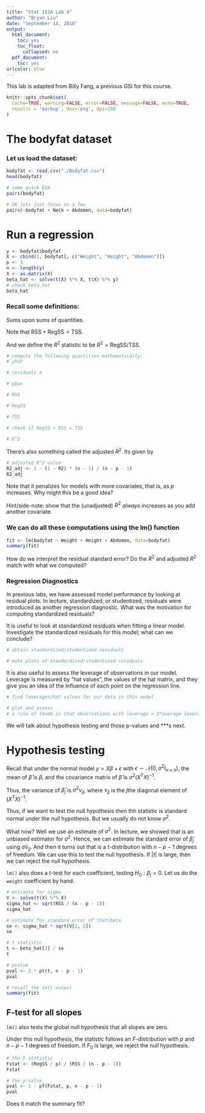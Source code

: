 ```yaml
---
title: "Stat 151A Lab 4"
author: "Bryan Liu"
date: "September 14, 2018"
output:
  html_document:
    toc: yes
    toc_float:
      collapsed: no
  pdf_document:
    toc: yes
urlcolor: blue
---
```


This lab is adapted from Billy Fang, a previous GSI for this course. 

```r
knitr::opts_chunk$set(
  cache=TRUE, warning=FALSE, error=FALSE, message=FALSE, echo=TRUE, 
  results = 'markup', dev='png', dpi=150
)
```

# The bodyfat dataset 

### Let us load the dataset: 
```r
bodyfat <- read.csv("./Bodyfat.csv")
head(bodyfat)
```
```r
# some quick EDA
pairs(bodyfat)

# OK lets just focus on a few 
pairs(~bodyfat + Neck + Abdomen, data=bodyfat)
```

# Run a regression
```r
y <- bodyfat$bodyfat
X <- cbind(1, bodyfat[, c("Weight", "Height", "Abdomen")])
p <- 3
n <- length(y)
X <- as.matrix(X)
beta_hat <- solve(t(X) %*% X, t(X) %*% y)
# check beta_hat
beta_hat
```
### Recall some definitions: 
Sums upon sums of quantities. 

\begin{align}
  \text{RSS} &= \|y - \hat y\|^2 = \sum_{i=1}^n (y_i - \hat y_i)^2\\
  \text{RegSS} &= \|\hat y - \bar y\|^2 = \sum_{i=1}^n (\hat y_i - \bar y)^2 \\
  \text{TSS} &= \|y - \bar y\|^2 = \sum_{i=1}^n (y_i - \bar y)^2 
\end{align}

Note that $\text{RSS} + \text{RegSS} = \text{TSS}$. 

And we define the $R^2$ statistic to be 
$R^2 = \text{RegSS} / \text{TSS}$. 

```r
# compute the following quantities mathematically:
# yhat

# residuals e

# ybar

# RSS

# RegSS

# TSS

# check if RegSS + RSS = TSS

# R^2

```

There's also something called the adjusted $R^2$. Its given by 
\begin{align}
  R^2_{adj} = 1 - (1 - R^2) \frac{n-1}{n-p-1}
\end{align}

```r
# adjusted R^2 value
R2_adj <- 1 - (1 - R2) * (n - 1) / (n - p - 1)
R2_adj
```

Note that it penalizes for models with more covariates, that is, as $p$ increases. Why might this be a good idea?

Hint/side-note: show that the (unadjusted) $R^2$ $always$ increases as you add another covariate. 


### We can do all these computations using the lm() function
```r
fit <- lm(bodyfat ~ Weight + Height + Abdomen, data=bodyfat)
summary(fit)
```

How do we interpret the residual standard error?
Do the $R^2$ and adjusted $R^2$ match with what we computed?

### Regression Diagnostics
In previous labs, we have assessed model performance by looking at residual plots. In lecture, standardized, or studentized, residuals were introduced as another regression diagnostic. What was the motivation for computing standardized residuals?

It is useful to look at standardized residuals when fitting a linear model. Investigate the standardized residuals for this model; what can we conclude?
```r
# obtain standardized/studentized residuals

# make plots of standardized/studentized residuals

```

It is also useful to assess the leverage of observations in our model. Leverage is measured by "hat values", the values of the hat matrix, and they give you an idea of the influence of each point on the regression line.
```r
# find leverages/hat values for our data in this model

# plot and assess
# a rule of thumb is that observations with leverage > 3*average leverage are bad

```

We will talk about hypothesis testing and those p-values and ***s next.  

# Hypothesis testing
Recall that under the normal model $y = X\beta + \epsilon$ with $\epsilon \sim \mathcal{N}(0, \sigma^2 I_{n\times n})$, the mean of $\hat\beta$ is $\beta$, and the covariance matrix of $\hat\beta$ is $\sigma^2(X^TX)^{-1}$. 

Thus, the variance of $\hat\beta_j$ is $\sigma^2\nu_{jj}$, where $\nu_{jj}$ is the $j$the diagonal element of $(X^TX)^{-1}$. 

Thus, if we want to test the null hypothesis 
\begin{align}
H_0 : \beta_j^* = \beta_j^{(0)}
\end{align}
then thh statistic 
\begin{align}
\frac{\hat\beta_j- \beta^*_j}{\sigma \sqrt{\nu_{jj}}}
\end{align}
is standard normal under the null hypothesis. But we usually do not know $\sigma^2$. 

What now? Well we use an estimate of $\sigma^2$. In lecture, we showed that 
\begin{align}
\hat\sigma^2 = \frac{RSS}{n - p - 1}
\end{align}
is an unbiased estimator for $\sigma^2$. 
Hence, we can estimate the standard error of $\hat\beta_j$ using $\hat \sigma \nu_{jj}$. And then it turns out that 
\begin{align}
  t = \frac{\hat\beta_j- \beta^*_j}{\hat\sigma \sqrt{\nu_{jj}}}
\end{align}
is a $t$-distribution with $n - p - 1$ degrees of freedom. We can use this to test the null hypothesis. If $|t|$ is large, then we can reject the null hypothesis. 

`lm()` also does a $t$-test for each coefficient, testing $H_0: \beta_j = 0$. Let us do the `weight` coefficient by hand. 

```r
# estimate for sigma
V <- solve(t(X) %*% X)
sigma_hat <- sqrt(RSS / (n - p - 1))
sigma_hat

# estimate for standard error of \hat\beta
se <- sigma_hat * sqrt(V[2, 2])
se

# t statistic
t <- beta_hat[2] / se
t

# pvalue
pval <- 2 * pt(t, n - p - 1)
pval

```

```r
# recall the lm() output
summary(fit)
```

## F-test for all slopes
`lm()` also tests the global null hypothesis that all slopes are zero. 
\begin{align}
H_0 : \beta_1 = \beta_2 = ... = \beta_p = 0
\end{align}

Under this null hypothesis, the statistic 
\begin{align}
F_0 = \frac{RegSS / p}{RSS / (n - p - 1)}
\end{align}
follows an $F$-distribution with $p$ and $n - p - 1$ degrees of freedom. If $F_0$ is large, we reject the null hypothesis. 

```r
# the F statistic
Fstat <- (RegSS / p) / (RSS / (n - p - 1))
Fstat

# the p-value
pval <- 1 - pf(Fstat, p, n - p - 1)
pval
```
Does it match the summary fit?




